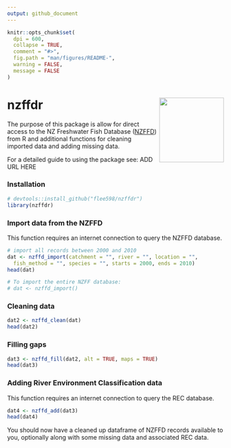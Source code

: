 ```yaml
---
output: github_document
---
```


```r
knitr::opts_chunk$set(
  dpi = 600,
  collapse = TRUE,
  comment = "#>",
  fig.path = "man/figures/README-",
  warning = FALSE,
  message = FALSE 
)
```

# nzffdr <img src='man/figures/nzffdr_hex.png' align="right" height="150" /></a>


<!-- badges: start -->
<!-- badges: end -->


The purpose of this package is allow for direct access to the NZ Freshwater Fish Database ([NZFFD](https://nzffdms.niwa.co.nz/search)) from R and additional functions for cleaning imported data and adding missing data. 

For a detailed guide to using the package see: ADD URL HERE

### Installation
```r
# devtools::install_github("flee598/nzffdr")
library(nzffdr)
```

### Import data from the NZFFD 

This function requires an internet connection to query the NZFFD database. 

```r
# import all records between 2000 and 2010
dat <- nzffd_import(catchment = "", river = "", location = "", 
  fish_method = "", species = "", starts = 2000, ends = 2010)
head(dat)

# To import the entire NZFF database:
# dat <- nzffd_import()
```

### Cleaning data

```r
dat2 <- nzffd_clean(dat)
head(dat2)
```

### Filling gaps

```r
dat3 <- nzffd_fill(dat2, alt = TRUE, maps = TRUE)
head(dat3)
```

  
### Adding River Environment Classification data

This function requires an internet connection to query the REC database. 

```r
dat4 <- nzffd_add(dat3)
head(dat4)
```

You should now have a cleaned up dataframe of NZFFD records available to you, optionally along with some missing data and associated REC data.
